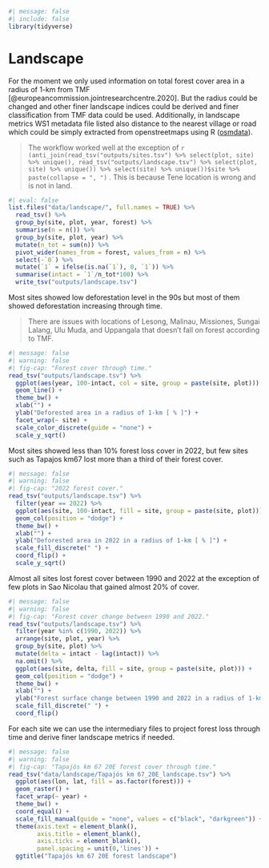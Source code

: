 ```r
#| message: false
#| include: false
library(tidyverse)
```

# Landscape {.unnumbered}

For the moment we only used information on total forest cover area in a radius of 1-km from TMF [@europeancommission.jointresearchcentre.2020]. But the radius could be changed and other finer landscape indices could be derived and finer classification from TMF data could be used. Additionally, in landscape metrics WS1 metadata file listed also distance to the nearest village or road which could be simply extracted from openstreetmaps using R ([osmdata](#%7C%20message:%20false%20#%7C%20warning:%20false%20#%7C%20fig-cap: "Tapajós km 67 20E forest cover through time.")).

> The workflow worked well at the exception of `r (anti_join(read_tsv("outputs/sites.tsv") %>% select(plot, site) %>% unique(), read_tsv("outputs/landscape.tsv") %>% select(plot, site) %>% unique()) %>% select(site) %>% unique())$site %>% paste(collapse = ", ")` . This is because Tene location is wrong and is not in land.

```r
#| eval: false
list.files("data/landscape/", full.names = TRUE) %>% 
  read_tsv() %>% 
  group_by(site, plot, year, forest) %>% 
  summarise(n = n()) %>% 
  group_by(site, plot, year) %>% 
  mutate(n_tot = sum(n)) %>% 
  pivot_wider(names_from = forest, values_from = n) %>% 
  select(-`0`) %>% 
  mutate(`1` = ifelse(is.na(`1`), 0, `1`)) %>% 
  summarise(intact = `1`/n_tot*100) %>% 
  write_tsv("outputs/landscape.tsv") 
```

Most sites showed low deforestation level in the 90s but most of them showed deforestation increasing through time.

> There are issues with locations of Lesong, Malinau, Missiones, Sungai Lalang, Ulu Muda, and Uppangala that doesn't fall on forest according to TMF.

```r
#| message: false
#| warning: false
#| fig-cap: "Forest cover through time."
read_tsv("outputs/landscape.tsv") %>% 
  ggplot(aes(year, 100-intact, col = site, group = paste(site, plot))) +
  geom_line() +
  theme_bw() +
  xlab("") +
  ylab("Deforested area in a radius of 1-km [ % ]") +
  facet_wrap(~ site) +
  scale_color_discrete(guide = "none") +
  scale_y_sqrt()
```

Most sites showed less than 10% forest loss cover in 2022, but few sites such as Tapajos km67 lost more than a third of their forest cover.

```r
#| message: false
#| warning: false
#| fig-cap: "2022 forest cover."
read_tsv("outputs/landscape.tsv") %>% 
  filter(year == 2022) %>% 
  ggplot(aes(site, 100-intact, fill = site, group = paste(site, plot))) +
  geom_col(position = "dodge") +
  theme_bw() +
  xlab("") +
  ylab("Deforested area in 2022 in a radius of 1-km [ % ]") +
  scale_fill_discrete(" ") +
  coord_flip() +
  scale_y_sqrt()
```

Almost all sites lost forest cover between 1990 and 2022 at the exception of few plots in Sao Nicolau that gained almost 20% of cover.

```r
#| message: false
#| warning: false
#| fig-cap: "Forest cover change between 1990 and 2022."
read_tsv("outputs/landscape.tsv") %>% 
  filter(year %in% c(1990, 2022)) %>% 
  arrange(site, plot, year) %>% 
  group_by(site, plot) %>% 
  mutate(delta = intact - lag(intact)) %>% 
  na.omit() %>% 
  ggplot(aes(site, delta, fill = site, group = paste(site, plot))) +
  geom_col(position = "dodge") +
  theme_bw() +
  xlab("") +
  ylab("Forest surface change between 1990 and 2022 in a radius of 1-km [ % ]") +
  scale_fill_discrete(" ") +
  coord_flip()
```

For each site we can use the intermediary files to project forest loss through time and derive finer landscape metrics if needed.

```r
#| message: false
#| warning: false
#| fig-cap: "Tapajós km 67 20E forest cover through time."
read_tsv("data/landscape/Tapajós km 67_20E_landscape.tsv") %>% 
  ggplot(aes(lon, lat, fill = as.factor(forest))) +
  geom_raster() +
  facet_wrap(~ year) +
  theme_bw() +
  coord_equal() +
  scale_fill_manual(guide = "none", values = c("black", "darkgreen")) +
  theme(axis.text = element_blank(),
        axis.title = element_blank(),
        axis.ticks = element_blank(),
        panel.spacing = unit(0,'lines')) +
  ggtitle("Tapajós km 67 20E forest landscape")
```
